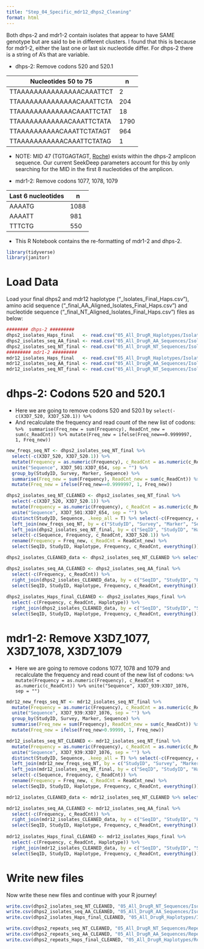 ```yaml
---
title: "Step_04_Specific_mdr12_dhps2_Cleaning"
format: html
---
```


Both dhps-2 and mdr1-2 contain isolates that appear to have SAME genotype but are said to be in different clusters. I found that this is because for mdr1-2, either the last one or last six nucleotide differ. For dhps-2 there is a string of A's that are variable. 

- dhps-2: Remove codons 520 and 520.1

| Nucleotides 50 to 75      | n |
| ----------- | ----------- |
| TTAAAAAAAAAAAAAAACAAATTCT      | 2       |
| TTAAAAAAAAAAAAAACAAATTCTA   | 204        |
| TTAAAAAAAAAAAAACAAATTCTAT   | 18        |
| TTAAAAAAAAAAAACAAATTCTATA      | 1790       |
| TTAAAAAAAAAACAAATTCTATAGT   | 964        |
| TTAAAAAAAAAAACAAATTCTATAG   | 1        |

- NOTE: MID 47 (TGTGAGTAGT, [Roche](https://www.yumpu.com/en/document/read/24794008/roche-mid-adapters)) exists within the dhps-2 amplicon sequence. Our current SeekDeep parameters account for this by only searching for the MID in the first 8 nucleotides of the amplicon.  

- mdr1-2: Remove codons 1077, 1078, 1079

| Last 6 nucleotides      | n |
| ----------- | ----------- |
| AAAATG      | 1088       |
| AAAATT   | 981        |
| TTTCTG   | 550        |

- This R Notebook contains the re-formatting of mdr1-2 and dhps-2. 

```r
library(tidyverse)
library(janitor)
```

# Load Data

Load your final dhps2 and mdr12 haplotype ("_Isolates_Final_Haps.csv"), amino acid sequence ("_final_AA_Aligned_Isolates_Final_Haps.csv") and nucleotide sequence ("_final_NT_Aligned_Isolates_Final_Haps.csv") files as below: 

```r
######## dhps-2 ######### 
dhps2_isolates_Haps_final   <- read.csv("05_All_DrugR_Haplotypes/Isolates/Surveys_dhps2_Isolates_Final_Haps.csv")
dhps2_isolates_seq_AA_final <- read.csv("05_All_DrugR_AA_Sequences/Isolates/Surveys_dhps2_final_AA_Aligned_Isolates_Final_Haps.csv", colClasses = "character")
dhps2_isolates_seq_NT_final <- read.csv("05_All_DrugR_NT_Sequences/Isolates/Surveys_dhps2_final_NT_Aligned_Isolates_Final_Haps.csv", colClasses = "character")
######### mdr1-2 ######### 
mdr12_isolates_Haps_final   <- read.csv("05_All_DrugR_Haplotypes/Isolates/Surveys_mdr12_Isolates_Final_Haps.csv")
mdr12_isolates_seq_AA_final <- read.csv("05_All_DrugR_AA_Sequences/Isolates/Surveys_mdr12_final_AA_Aligned_Isolates_Final_Haps.csv", colClasses = "character")
mdr12_isolates_seq_NT_final <- read.csv("05_All_DrugR_NT_Sequences/Isolates/Surveys_mdr12_final_NT_Aligned_Isolates_Final_Haps.csv", colClasses = "character")
```

# dhps-2: Codons 520 and 520.1

- Here we are going to remove codons 520 and 520.1 by `  select(-c(X3D7_520, X3D7_520.1)) %>% `
- And recalculate the frequency and read count of the new list of codons: ` %>%  summarise(Freq_new = sum(Frequency), ReadCnt_new = sum(c_ReadCnt)) %>% mutate(Freq_new = ifelse(Freq_new==0.9999997, 1, Freq_new))`

```r
new_freqs_seq_NT <- dhps2_isolates_seq_NT_final %>% 
  select(-c(X3D7_520, X3D7_520.1)) %>% 
  mutate(Frequency = as.numeric(Frequency), c_ReadCnt = as.numeric(c_ReadCnt)) %>%
  unite("Sequence", X3D7_501:X3D7_654, sep = "") %>% 
  group_by(StudyID, Survey, Marker, Sequence) %>% 
  summarise(Freq_new = sum(Frequency), ReadCnt_new = sum(c_ReadCnt)) %>%
  mutate(Freq_new = ifelse(Freq_new==0.9999997, 1, Freq_new))

dhps2_isolates_seq_NT_CLEANED <- dhps2_isolates_seq_NT_final %>% 
  select(-c(X3D7_520, X3D7_520.1)) %>% 
  mutate(Frequency = as.numeric(Frequency), c_ReadCnt = as.numeric(c_ReadCnt)) %>%
  unite("Sequence", X3D7_501:X3D7_654, sep = "") %>% 
  distinct(StudyID, Sequence, .keep_all = T) %>% select(-c(Frequency, c_ReadCnt)) %>%
  left_join(new_freqs_seq_NT, by = c("StudyID", "Survey", "Marker", "Sequence")) %>% 
  left_join(dhps2_isolates_seq_NT_final, by = c("SeqID", "StudyID", "Haplotype","Survey", "Marker", "Reference", "Haps_NT")) %>% 
  select(-c(Sequence, Frequency, c_ReadCnt, X3D7_520.1)) %>% 
  rename(Frequency = Freq_new, c_ReadCnt = ReadCnt_new) %>%
  select(SeqID, StudyID, Haplotype, Frequency, c_ReadCnt, everything()) 

dhps2_isolates_CLEANED_data <- dhps2_isolates_seq_NT_CLEANED %>% select(-c(X3D7_501:X3D7_654, Haps_NT))

dhps2_isolates_seq_AA_CLEANED <- dhps2_isolates_seq_AA_final %>% 
  select(-c(Frequency, c_ReadCnt)) %>%
  right_join(dhps2_isolates_CLEANED_data, by = c("SeqID", "StudyID", "Haplotype", "Survey", "Marker", "Reference")) %>%
  select(SeqID, StudyID, Haplotype, Frequency, c_ReadCnt, everything()) 
    
dhps2_isolates_Haps_final_CLEANED <- dhps2_isolates_Haps_final %>% 
  select(-c(Frequency, c_ReadCnt, Haplotype)) %>%
  right_join(dhps2_isolates_CLEANED_data, by = c("SeqID", "StudyID", "Survey", "Marker", "Reference")) %>%
  select(SeqID, StudyID, Haplotype, Frequency, c_ReadCnt, everything())
```

# mdr1-2: Remove X3D7_1077, X3D7_1078, X3D7_1079

- Here we are going to remove codons 1077, 1078 and 1079 and recalculate the frequency and read count of the new list of codons: ` %>% mutate(Frequency = as.numeric(Frequency), c_ReadCnt = as.numeric(c_ReadCnt)) %>% unite("Sequence", X3D7_939:X3D7_1076, sep = "")`

```r
mdr12_new_freqs_seq_NT <- mdr12_isolates_seq_NT_final %>% 
  mutate(Frequency = as.numeric(Frequency), c_ReadCnt = as.numeric(c_ReadCnt)) %>%
  unite("Sequence", X3D7_939:X3D7_1076, sep = "") %>% 
  group_by(StudyID, Survey, Marker, Sequence) %>% 
  summarise(Freq_new = sum(Frequency), ReadCnt_new = sum(c_ReadCnt)) %>%
  mutate(Freq_new = ifelse(Freq_new>0.99999, 1, Freq_new))

mdr12_isolates_seq_NT_CLEANED <- mdr12_isolates_seq_NT_final %>% 
  mutate(Frequency = as.numeric(Frequency), c_ReadCnt = as.numeric(c_ReadCnt)) %>%
  unite("Sequence", X3D7_939:X3D7_1076, sep = "") %>% 
  distinct(StudyID, Sequence, .keep_all = T) %>% select(-c(Frequency, c_ReadCnt)) %>%
  left_join(mdr12_new_freqs_seq_NT, by = c("StudyID", "Survey", "Marker", "Sequence")) %>% 
  left_join(mdr12_isolates_seq_NT_final, by = c("SeqID", "StudyID", "Haplotype","Survey", "Marker", "Reference", "Haps_NT")) %>% 
  select(-c(Sequence, Frequency, c_ReadCnt)) %>% 
  rename(Frequency = Freq_new, c_ReadCnt = ReadCnt_new) %>%
  select(SeqID, StudyID, Haplotype, Frequency, c_ReadCnt, everything()) 

mdr12_isolates_CLEANED_data <- mdr12_isolates_seq_NT_CLEANED %>% select(-c(X3D7_939:X3D7_1076, Haps_NT))

mdr12_isolates_seq_AA_CLEANED <- mdr12_isolates_seq_AA_final %>% 
  select(-c(Frequency, c_ReadCnt)) %>%
  right_join(mdr12_isolates_CLEANED_data, by = c("SeqID", "StudyID", "Haplotype", "Survey", "Marker", "Reference")) %>%
  select(SeqID, StudyID, Haplotype, Frequency, c_ReadCnt, everything()) 
    
mdr12_isolates_Haps_final_CLEANED <- mdr12_isolates_Haps_final %>% 
  select(-c(Frequency, c_ReadCnt, Haplotype)) %>%
  right_join(mdr12_isolates_CLEANED_data, by = c("SeqID", "StudyID", "Survey", "Marker", "Reference")) %>%
  select(SeqID, StudyID, Haplotype, Frequency, c_ReadCnt, everything())
```

# Write new files

Now write these new files and continue with your R journey! 

```r
write.csv(dhps2_isolates_seq_NT_CLEANED, "05_All_DrugR_NT_Sequences/Isolates/Surveys_dhps2_final_NT_Aligned_Isolates_Final_Adjusted_Haps.csv", row.names = F)
write.csv(dhps2_isolates_seq_AA_CLEANED, "05_All_DrugR_AA_Sequences/Isolates/Surveys_dhps2_final_AA_Aligned_Isolates_Final_Adjusted_Haps.csv", row.names = F)
write.csv(dhps2_isolates_Haps_final_CLEANED, "05_All_DrugR_Haplotypes/Isolates/Surveys_dhps2_Isolates_Final_Adjusted_Haps.csv", row.names = F)

write.csv(dhps2_repeats_seq_NT_CLEANED, "05_All_DrugR_NT_Sequences/Repeats/Surveys_dhps2_final_NT_Aligned_Repeats_Final_Adjusted_Haps.csv", row.names = F)
write.csv(dhps2_repeats_seq_AA_CLEANED, "05_All_DrugR_AA_Sequences/Repeats/Surveys_dhps2_final_AA_Aligned_Repeats_Final_Adjusted_Haps.csv", row.names = F)
write.csv(dhps2_repeats_Haps_final_CLEANED, "05_All_DrugR_Haplotypes/Repeats/Surveys_dhps2_Repeats_Final_Adjusted_Haps.csv", row.names = F)
```
